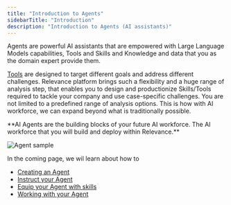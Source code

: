 ```yaml
---
title: "Introduction to Agents"
sidebarTitle: "Introduction"
description: "Introduction to Agents (AI assistants)"
---
```


Agents are powerful AI assistants that are empowered with Large Language Models capabilities, Tools and Skills and
Knowledge and data that you as the domain expert provide them.

[Tools](/get-started/key-concepts/tools) are designed to target different goals and address different
challenges. Relevance platform brings such a flexibility and a huge range of analysis step, that enables you to design
and productionize Skills/Tools required to tackle your company and use case-specific challenges. You are not limited
to a predefined range of analysis options.
This is how with AI workforce, we can expand beyond what is traditionally possible.

<Tip>
  **AI Agents are the building blocks of your future AI workforce. The AI
  workforce that you will build and deploy within Relevance.**
</Tip>

![Agent sample](/images/agent/agent-sample.png)

In the coming page, we wil learn about how to

- [Creating an Agent](/get-started/quickstart/agent#creating-an-agent)
- [Instruct your Agent](/get-started/quickstart/agent#instruct-your-agent)
- [Equip your Agent with skills](/get-started/quickstart/agent#equip-with-skills)
- [Working with your Agent](/get-started/quickstart/agent#working-with-the-agent)
